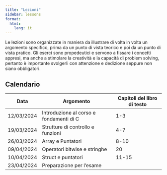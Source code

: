 ```yaml
---
title: "Lezioni"
sidebar: lessons
format:
  html:
    lang: it
---
```


Le lezioni sono organizzate in maniera da illustrare di volta in volta un argomento specifico, prima da un punto di vista teorico e poi da un punto di vista pratico. Gli eserci sono propedeutici e servono a fissare i concetti appresi, ma anche a stimolare la creatività e la capacità di problem solving, pertanto è importante svolgerli con attenzione e dedizione seppure non siano obbligatori.

## Calendario

| Data | Argomento | Capitoli del libro di testo |
|------|-----------|-----------------------------|
| 12/03/2024 | Introduzione al corso e fondamenti di C | 1-3 |
| 19/03/2024 | Strutture di controllo e funzioni | 4-7 |
| 26/03/2024 | Array e Puntatori | 8-10 |
| 09/04/2024 | Operatori bitwise e stringhe | 20 |
| 10/04/2024 | Struct e puntatori | 11-15 |
| 23/04/2024 | Preparazione per l'esame |  |
